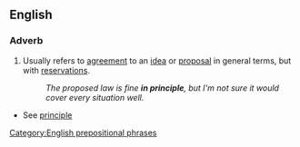 ==English==

===Adverb===
{{en-adv|pos=[[in]] [[principal]]|-}}

# Usually refers to [[agreement]] to an [[idea]] or [[proposal]] in general terms, but with [[reservations]].
#: ''The proposed law is fine '''in principle''', but I'm not sure it would cover every situation well.''

*See [[principle]]

[[Category:English prepositional phrases]]